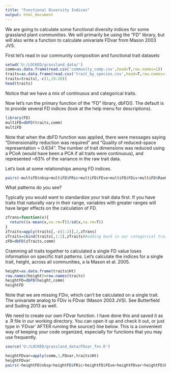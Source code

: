 ---
title: "Functional Diversity Indices"
output: html_document
---

We are going to calculate some functional diversity indices for some grassland plant communities.  We will primarily be using the "FD" library, but will also write a function to calculate univariate FDvar from Mason 2003 JVS.

First let's read in our community composition and functional trait datasets

```{r}
setwd('U:/LOCKED/grassland_data/')
comm=as.data.frame(read.csv('community_comp.csv',head=T,row.names=1))
traits=as.data.frame(read.csv('trait_by_species.csv',head=T,row.names=1))
traits=traits[,-c(1,19:20)]
head(traits)
```

Notice that we have a mix of continuous and categorical traits.

Now let's run the primary function of the "FD" library, dbFD().  The default is to provide several FD indices (look at the help menu for descriptions).

```{r}
library(FD)
multiFD=dbFD(traits,comm)
multiFD
```

Note that when the dbFD function was applied, there were messages saying "Dimensionality reduction was required" and "Quality of reduced-space representation = 0.634".  The number of trait dimensions was reduced using a PCoA (would have been a PCA if all traits were continuous), and represented ~63% of the variance in the raw trait data.

Let's look at some relationships among FD indices.

```{r}
pairs(~multiFD$nbsp+multiFD$FRic+multiFD$FEve+multiFD$FDiv+multiFD$RaoQ)
```

What patterns do you see?

Typically you would want to standardize your trait data first.  If you have traits that naturally vary in their range, variables with greater ranges will have larger effects on the calculation of FD.

```{r}
zTrans=function(x){
  return((x-mean(x,na.rm=T))/sd(x,na.rm=T))
}
zTraits=apply(traits[,-c(1:2)],2,zTrans)
zTraits=cbind(traits[,1:2],zTraits)#adding back in our categorical traits
zFD=dbFD(zTraits,comm)
```

Cramming all traits together to calculated a single FD value loses information on specific trait patterns.  Let's calculate the indices for a single trait, height, across all communities, a la Mason et al. 2005.

```{r}
height=as.data.frame(traits$Ht)
row.names(height)=row.names(traits)
heightFD=dbFD(height,comm)
heightFD
```

Note that we are missing FDiv, which can't be calculated on a single trait.  The univariate analog to FDiv is FDvar (Mason 2003 JVS).  See Butterfield and Suding 2013 as well.

We need to create our own FDvar function.  I have done this and saved it as a .R file in our working directory.  You can open it up and check it out, or just type in 'FDvar' AFTER running the source() line below.  This is a convenient way of keeping your code organized, especially for functions that you may use frequently.

```{r}
source('U:/LOCKED/grassland_data/FDvar_fxn.R')

heightFDvar=apply(comm,1,FDvar,traits$Ht)
heightFDvar
pairs(~heightFD$nbsp+heightFD$FRic+heightFD$FEve+heightFDvar+heightFD$RaoQ)
```

